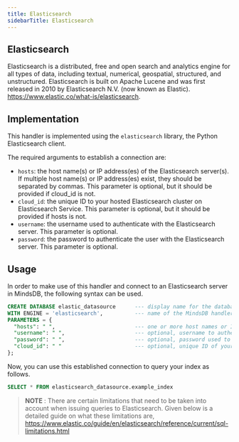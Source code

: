 ```yaml
---
title: Elasticsearch
sidebarTitle: Elasticsearch
---
```


## Elasticsearch

Elasticsearch is a distributed, free and open search and analytics engine for all types of data, including textual, numerical, geospatial, structured, and unstructured. Elasticsearch is built on Apache Lucene and was first released in 2010 by Elasticsearch N.V. (now known as Elastic).
https://www.elastic.co/what-is/elasticsearch.

## Implementation

This handler is implemented using the `elasticsearch` library, the Python Elasticsearch client.

The required arguments to establish a connection are:

* `hosts`: the host name(s) or IP address(es) of the Elasticsearch server(s). If multiple host name(s) or IP address(es) exist, they should be separated by commas. This parameter is optional, but it should be provided if cloud_id is not.
* `cloud_id`: the unique ID to your hosted Elasticsearch cluster on Elasticsearch Service. This parameter is optional, but it should be provided if hosts is not.
* `username`: the username used to authenticate with the Elasticsearch server. This parameter is optional.
* `password`: the password to authenticate the user with the Elasticsearch server. This parameter is optional.

## Usage
In order to make use of this handler and connect to an Elasticsearch server in MindsDB, the following syntax can be used.

~~~~sql
CREATE DATABASE elastic_datasource      --- display name for the database
WITH ENGINE = 'elasticsearch',          --- name of the MindsDB handler
PARAMETERS = {
  "hosts": " ",                         --- one or more host names or IP addresses of the Elasticsearch server
  "username": " ",                      --- optional, username to authenticate with the Elasticsearch server
  "password": " ",                      --- optional, password used to authenticate with the Elasticsearch server
  "cloud_id": " "                       --- optional, unique ID of your hosted Elasticsearch cluster (must be provided when "hosts" is left blank)
};
~~~~

Now, you can use this established connection to query your index as follows.

~~~~sql
SELECT * FROM elasticsearch_datasource.example_index
~~~~

> **NOTE** : There are certain limitations that need to be taken into account when issuing queries to Elasticsearch. Given below is a detailed guide on what these limitations are,
https://www.elastic.co/guide/en/elasticsearch/reference/current/sql-limitations.html

